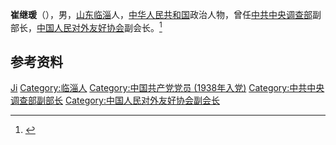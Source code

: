 '''崔继瑗'''（{{bd|1917年||1977年|}}），男，[[山东|山东]][[临淄|临淄]]人，[[中华人民共和国|中华人民共和国]]政治人物，曾任[[中共中央调查部|中共中央调查部]]副部长，[[中国人民对外友好协会|中国人民对外友好协会]]副会长。<ref>{{Cite web|title=“小莫斯科小莫斯科””崔家官庄|url=http://www.linzi.gov.cn/lz/files/app/20141204_081744.pdf|accessdate=|work=《齐文化》2014年第4期|author=崔玉坤}}{{Dead link}}</ref>

== 参考资料 ==
{{reflist}}

{{中国人物小作品}}
{{Navboxes
| title  = 崔继瑗在[[中国人民对外友好协会|中国人民对外友好协会]]的职务
| list1  =
{{中国人民对外友好协会第三届全国理事会}}
}}

{{Authority control}}
{{DEFAULTSORT:Cui崔}}
[[Category:崔姓|Ji]]
[[Category:临淄人|Category:临淄人]]
[[Category:中国共产党党员_(1938年入党)|Category:中国共产党党员 (1938年入党)]]
[[Category:中共中央调查部副部长|Category:中共中央调查部副部长]]
[[Category:中国人民对外友好协会副会长|Category:中国人民对外友好协会副会长]]